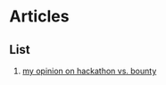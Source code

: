 # Articles

## List
1. [my opinion on hackathon vs. bounty](/articles/my-opinion-on-hackathon-vs-bounty)